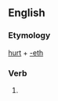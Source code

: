 ==English==

===Etymology===
[[hurt]] + [[-eth]]

===Verb===
{{en-verb form}}

# {{en-archaic third-person singular of|hurt}}